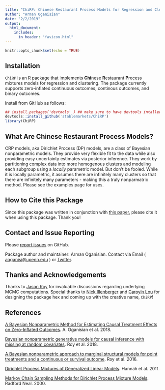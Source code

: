 ```yaml
---
title: "ChiRP: Chinese Restaurant Process Models for Regression and Clustering"
author: "Arman Oganisian"
date: "2/2/2019"
output:
  html_document:
    includes:
      in_header: "favicon.html" 
---
```


<script>
   $(document).ready(function() {
     $head = $('#header');
     $head.prepend('<img src=\"logo.png\" style=\"float: right;width: 150px;\"/>')
   });
</script>


```r
knitr::opts_chunk$set(echo = TRUE)
```

## Installation 
`ChiRP` is an R package that implements **Chi**nese **R**estaurant **P**rocess mixtures models for regression and clustering. The package currently supports zero-inflated continuous outcomes, continous outcomes, and binary outcomes. 

Install from GitHub as follows:
```r
## install.packages('devtools' ) ## make sure to have devtools intalled 
devtools::install_github('stablemarkets/ChiRP')
library(ChiRP)
```

## What Are Chinese Restaurant Process Models?
CRP models, aka Dirichlet Process (DP) models, are a class of Bayesian nonparametric models. They provide very flexible fit to the data while also providing easy uncertainty estimates via posterior inference. They work by partitioning complex data into more homogenous clusters and modeling each subgroup using a *locally* parametric model. But don't be fooled. While it is locally parametric, it assumes there are infinitely many clusters so that there are infinitely many parameters - making this a truly nonparmatric method. Please see the examples page for uses.

## How to Cite this Package
Since this package was written in conjunction with [this paper](https://arxiv.org/abs/1810.09494), please cite it when using this package. Thank you!

## Contact and Issue Reporting
Please [report issues](https://github.com/stablemarkets/ChiRP/issues) on GitHub. 

Package author and maintainer: Arman Oganisian.
Contact via Email ( [aoganisi@upenn.edu](aoganisi@upenn.edu) ) or  [Twitter](https://twitter.com/StableMarkets). 

## Thanks and Acknowledgements
Thanks to [Jason Roy](https://twitter.com/jasonroy) for invaluable discussions regarding underlying MCMC computations. Special thanks to [Nick Illenberger](https://twitter.com/_Willy_Nilly) and [Caroyln Lou](https://twitter.com/carelouu) for designing the package hex and coming up with the creative name, `ChiRP`!

## References
[A Bayesian Nonparametric Method for Estimating Causal Treatment Effects on Zero-Inflated Outcomes](https://arxiv.org/abs/1810.09494). A. Oganisian et al. 2018.

[Bayesian nonparametric generative models for causal inference with missing at random covariates](https://onlinelibrary.wiley.com/doi/abs/10.1111/biom.12875). Roy et al. 2018.

[A Bayesian nonparametric approach to marginal structural models for point treatments and a continuous or survival outcome](https://www.ncbi.nlm.nih.gov/pubmed/27345532). Roy et al. 2016.


[Dirichlet Process Mixtures of Generalized Linear Models](http://www.cs.columbia.edu/~blei/papers/HannahBleiPowell2011.pdf). Hannah et al. 2011.

[Markov Chain Sampling Methods for Dirichlet Process Mixture Models](http://www.stat.columbia.edu/npbayes/papers/neal_sampling.pdf). Radford Neal. 2000.


